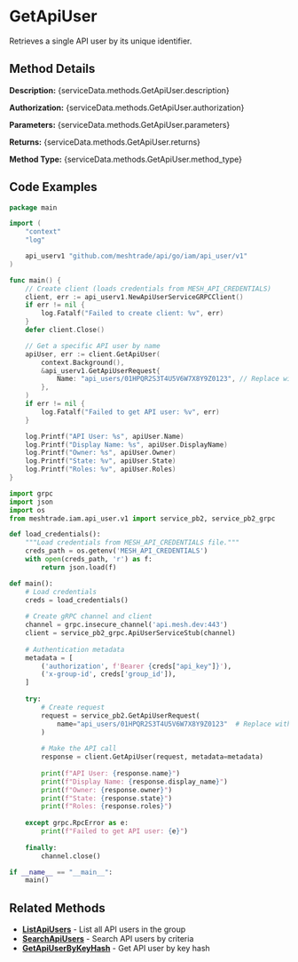 # GetApiUser

Retrieves a single API user by its unique identifier.


## Method Details

**Description:** {serviceData.methods.GetApiUser.description}

**Authorization:** {serviceData.methods.GetApiUser.authorization}

**Parameters:** {serviceData.methods.GetApiUser.parameters}

**Returns:** {serviceData.methods.GetApiUser.returns}

**Method Type:** {serviceData.methods.GetApiUser.method_type}

## Code Examples

<Tabs>
<TabItem value="go" label="Go">

```go title="main.go"
package main

import (
	"context"
	"log"

	api_userv1 "github.com/meshtrade/api/go/iam/api_user/v1"
)

func main() {
	// Create client (loads credentials from MESH_API_CREDENTIALS)
	client, err := api_userv1.NewApiUserServiceGRPCClient()
	if err != nil {
		log.Fatalf("Failed to create client: %v", err)
	}
	defer client.Close()

	// Get a specific API user by name
	apiUser, err := client.GetApiUser(
		context.Background(),
		&api_userv1.GetApiUserRequest{
			Name: "api_users/01HPQR2S3T4U5V6W7X8Y9Z0123", // Replace with actual API user name
		},
	)
	if err != nil {
		log.Fatalf("Failed to get API user: %v", err)
	}

	log.Printf("API User: %s", apiUser.Name)
	log.Printf("Display Name: %s", apiUser.DisplayName)
	log.Printf("Owner: %s", apiUser.Owner)
	log.Printf("State: %v", apiUser.State)
	log.Printf("Roles: %v", apiUser.Roles)
}
```

</TabItem>
<TabItem value="python" label="Python">

```python title="get-api-user.py"
import grpc
import json
import os
from meshtrade.iam.api_user.v1 import service_pb2, service_pb2_grpc

def load_credentials():
    """Load credentials from MESH_API_CREDENTIALS file."""
    creds_path = os.getenv('MESH_API_CREDENTIALS')
    with open(creds_path, 'r') as f:
        return json.load(f)

def main():
    # Load credentials
    creds = load_credentials()
    
    # Create gRPC channel and client
    channel = grpc.insecure_channel('api.mesh.dev:443')
    client = service_pb2_grpc.ApiUserServiceStub(channel)
    
    # Authentication metadata
    metadata = [
        ('authorization', f'Bearer {creds["api_key"]}'),
        ('x-group-id', creds['group_id']),
    ]
    
    try:
        # Create request
        request = service_pb2.GetApiUserRequest(
            name="api_users/01HPQR2S3T4U5V6W7X8Y9Z0123"  # Replace with actual API user name
        )
        
        # Make the API call
        response = client.GetApiUser(request, metadata=metadata)
        
        print(f"API User: {response.name}")
        print(f"Display Name: {response.display_name}")
        print(f"Owner: {response.owner}")
        print(f"State: {response.state}")
        print(f"Roles: {response.roles}")
        
    except grpc.RpcError as e:
        print(f"Failed to get API user: {e}")
    
    finally:
        channel.close()

if __name__ == "__main__":
    main()
```

</TabItem>
</Tabs>

## Related Methods

- **[ListApiUsers](./list-api-users)** - List all API users in the group
- **[SearchApiUsers](./search-api-users)** - Search API users by criteria
- **[GetApiUserByKeyHash](./get-api-user-by-key-hash)** - Get API user by key hash
